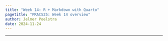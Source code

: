 ```yaml
---
title: "Week 14: R + Markdown with Quarto"
pagetitle: "PRACS25: Week 14 overview"
author: Jelmer Poelstra
date: 2024-11-24
---
```


---------

<br>
